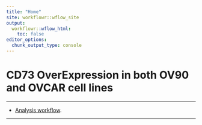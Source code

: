 ```yaml
---
title: "Home"
site: workflowr::wflow_site
output:
  workflowr::wflow_html:
    toc: false
editor_options:
  chunk_output_type: console
---
```


# CD73 OverExpression in both OV90 and OVCAR cell lines

***

+ [Analysis workflow](both_cell_line.html).

***
